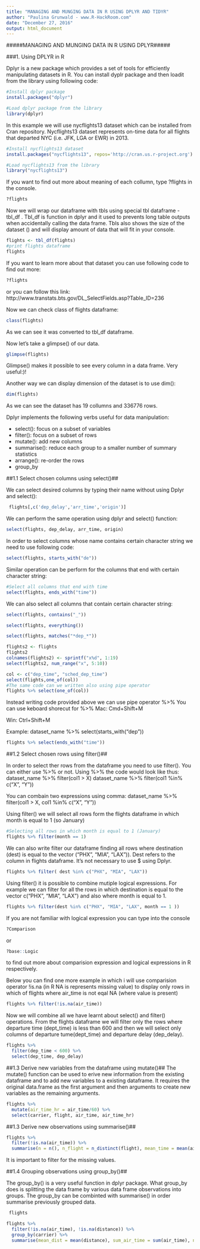 ```yaml
---
title: "MANAGING AND MUNGING DATA IN R USING DPLYR AND TIDYR"
author: "Paulina Grunwald - www.R-HackRoom.com"
date: "December 27, 2016"
output: html_document
---
```


#####MANAGING AND MUNGING DATA IN R USING DPLYR#####

###1. Using DPLYR in R

Dplyr is a new package which provides a set of tools for efficiently manipulating datasets in R. You can install dyplr package and then loadit from the library using following code:

```r
#Install dplyr package
install.packages("dplyr")
```

```r
#Load dplyr package from the library
library(dplyr)
```

In this example we will use nycflights13 dataset which can be installed from Cran repository. Nycflights13 dataset represents on-time data for all flights that departed NYC (i.e. JFK, LGA or EWR) in 2013.

```r
#Install nycflights13 dataset
install.packages("nycflights13", repos='http://cran.us.r-project.org')
```
```r
#Load nycflights13 from the library
library("nycflights13")
```

If you want to find out more about meaning of each collumn, type ?flights in the console.

```r
?flights
```

Now we will wrap our dataframe with tbls using special tbl dataframe - tbl_df . Tbl_df is function in dplyr and it used to prevents long table outputs when accidentally calling the data frame. Tbls also shows the size of the dataset () and will display amount of data that will fit in your console.

```r
flights <- tbl_df(flights)
#print flights dataframe
flights
```

If you want to learn more about that dataset you can use following code to find out more:

```r
?flights
```

or you can follow this link: http://www.transtats.bts.gov/DL_SelectFields.asp?Table_ID=236

Now we can check class of flights dataframe:
```r
class(flights)
```
As we can see it was converted to tbl_df dataframe.

Now let's take a glimpse() of our data.
```r
glimpse(flights)
```
Glimpse() makes it possible to see every column in a data frame. Very useful:)!

Another way we can display dimension of the dataset is to use dim():
```r
dim(flights)
```
As we can see the dataset has 19 collumns and 336776 rows.



Dplyr implements the following verbs useful for data manipulation:

* select(): focus on a subset of variables
* filter(): focus on a subset of rows
* mutate(): add new columns
* summarise(): reduce each group to a smaller number of summary statistics
* arrange(): re-order the rows
* group_by 

##1.1 Select chosen columns using select()##

We can select desired columns by typing their name without using Dplyr and select():

```r
 flights[,c('dep_delay','arr_time','origin')]
```

We can perform the same operation using dplyr and select() function:

```r
select(flights, dep_delay, arr_time, origin)
```

In order to select columns  whose name contains certain character string we need to use following code:

```r
select(flights, starts_with("de"))
```
Similar operation can be perform for the columns that end with certain character string:

```r
#Select all columns that end with time
select(flights, ends_with("time"))
```

We can also select all columns that contain certain character string:
```r
select(flights, contains("_"))
```

```r
select(flights, everything())
```


```r
select(flights, matches("*dep_*"))
```

```r
flights2 <- flights
flights2
colnames(flights2) <- sprintf("x%d", 1:19)
select(flights2, num_range("x", 5:10))

```

```r
col <- c("dep_time", "sched_dep_time")
select(flights,one_of(col))
#The same code can we written also using pipe operator
flights %>% select(one_of(col))
```


Instead writing code provided above we can use pipe operator %>%
You can use keboard shorecut for %>%
Mac: Cmd+Shift+M 

Win: Ctrl+Shift+M


Example: dataset_name %>% select(starts_with("dep"))
```r
flights %>% select(ends_with("time"))
```

##1.2 Select chosen rows using filter()##

In order to select ther rows from the dataframe you need to use filter(). You can either use %>% or not.
Using %>% the code would look like thus:
dataset_name %>% filter(col1 > X)
dataset_name %>% filter(col1 %in% c("X", "Y"))

You can combain two expressions using comma:
dataset_name %>% filter(col1 > X, col1 %in% c("X", "Y"))

Using filter() we will select all rows form the flights dataframe in which month is equal to 1 (so January)

```r
#Selecting all rows in which month is equal to 1 (January)
flights %>% filter(month == 1)
```

We can also write filter our dataframe finding all rows where destination (dest) is equal to the vector ("PHX", "MIA", "LAX")). Dest refers to the column in flights dataframe. It's not necessary to use $ using Dplyr. 

```r
flights %>% filter( dest %in% c("PHX", "MIA", "LAX"))
```

Using filter() it is possible to combine mutiple logical expressions. For example we can filter for all the rows in which destination is equal to the vector c("PHX", "MIA", "LAX") and also where month is equal to 1.


```r
flights %>% filter(dest %in% c("PHX", "MIA", "LAX", month == 1 ))
```

If you are not familiar with logical expression you can type into the console
```r
?Comparison
```
or
```r
?base::Logic
```
to find out more about comparision expression and logical expressions in R respectively.

Below you can find one more example in which i will use comparision operator !is.na (in R NA is represents missing value) to display only rows in which of flights where air_time is not eqal NA (where value is present)

```r
flights %>% filter(!is.na(air_time))
```

Now we will combine all we have learnt about select() and filter() operations. From the flights dataframe we will filter only the rows where departure time (dept_time) is less than 600 and then we will select only columns of departure tume(dept_time) and departure delay (dep_delay).

```r
flights %>% 
  filter(dep_time < 600) %>%
  select(dep_time, dep_delay)
```



##1.3 Derive new variables from the dataframe using mutate()##
The mutate() function can be used to erive new information from the existing dataframe and to add new variables to a existing dataframe. It requires the original data.frame as the first argument and then arguments to create new variables as the remaining arguments. 


```r
flights %>%
  mutate(air_time_hr = air_time/60) %>%
  select(carrier, flight, air_time, air_time_hr)
```



##1.3 Derive new observations using summarise()##


```r
flights %>%
  filter(!is.na(air_time)) %>%
  summarise(n = n(), n_flight = n_distinct(flight), mean_time = mean(air_time))
```


It is important to filter for the missing values.


##1.4 Grouping observations using group_by()##

The group_by() is a very useful function in dplyr package. What group_by does is splitting the data frame by various data frame observations into groups. The group_by can be combinted with summarise() in order summarise previously grouped data.
```r
 flights
```


```r
flights %>% 
  filter(!is.na(air_time), !is.na(distance)) %>%
  group_by(carrier) %>%
  summarise(mean_dist = mean(distance), sum_air_time = sum(air_time), n = n())
```


